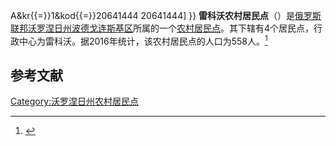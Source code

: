 {{Infobox Settlement
| official_name = 雷科沃农村居民点
| native_name = Лыковское сельское поселение
| settlement_type = [[农村居民点|农村居民点]]
| subdivision_type = [[国家|国家]]
| subdivision_type1 = [[州_(俄罗斯)|州]]
| subdivision_type2 = [[区_(苏联)|区]]
| subdivision_name = {{RUS}}
| subdivision_name1 = [[沃罗涅日州|沃罗涅日州]]
| subdivision_name2 = [[波德戈连斯基区|波德戈连斯基区]]
| seat_type = 行政中心
| seat = 雷科沃
| population_as_of=2016
| population_footnotes = <ref name=stat />
| population_total = 558
| coordinates_display = inline,title
| latd = 50.5464348 | latm =  | lats =  | latNS = N
| longd = 39.7770846 | longm =  | longs =  | longEW = E
| timezone = [[莫斯科时间|MSK]]
| utc_offset = +3
| blank_name = [[俄罗斯市政土地区划代码|OKTMO编码]]
| blank_info = [http://classif.spb.ru/classificators/view/tma.php?st{{=}}A&kr{{=}}1&kod{{=}}20641444 20641444]
}}
'''雷科沃农村居民点'''（{{lang-ru|Лыковское сельское поселение}}）是[[俄罗斯联邦|俄罗斯联邦]][[沃罗涅日州|沃罗涅日州]][[波德戈连斯基区|波德戈连斯基区]]所属的一个[[农村居民点|农村居民点]]。其下辖有4个居民点，行政中心为雷科沃。据2016年统计，该农村居民点的人口为558人。<ref name=stat>{{cite web | url = http://www.gks.ru/free_doc/doc_2016/bul_dr/mun_obr2016.rar | title = Численность населения Российской Федерации по муниципальным образованиям на 1 января 2016 года | language = ru | accessdate = 2017-01-03 | archive-date = 2019-05-13 | archive-url = https://web.archive.org/web/20190513150350/http://www.gks.ru/free_doc/doc_2016/bul_dr/mun_obr2016.rar | dead-url = no }}</ref>

== 参考文献 ==
{{reflist}}

{{Russia-stub}}

[[Category:沃罗涅日州农村居民点|Category:沃罗涅日州农村居民点]]
